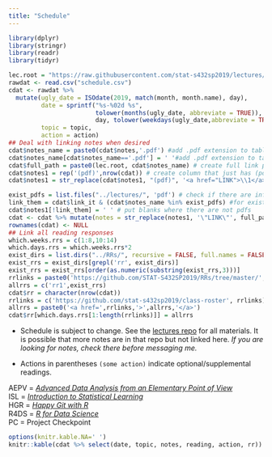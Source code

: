 ---
title: "Schedule"
---

```{r include = FALSE}
library(dplyr)
library(stringr)
library(readr)
library(tidyr)

lec.root = "https://raw.githubusercontent.com/stat-s432sp2019/lectures/master/"
rawdat <- read.csv("schedule.csv")
cdat <- rawdat %>%
  mutate(ugly_date = ISOdate(2019, match(month, month.name), day),
         date = sprintf("%s-%02d %s",
                        tolower(months(ugly_date, abbreviate = TRUE)),
                        day, tolower(weekdays(ugly_date,abbreviate = TRUE))),
         topic = topic,
         action = action)
## Deal with linking notes when desired
cdat$notes_name = paste0(cdat$notes,'.pdf') #add .pdf extension to table entry for linking
cdat$notes_name[cdat$notes_name=='.pdf'] = ' '#add .pdf extension to table entry for linking
cdat$full_path = paste0(lec.root, cdat$notes_name) # create full link path
cdat$notes1 = rep('(pdf)',nrow(cdat)) # create column that just has (pdf) in it.
cdat$notes1 = str_replace(cdat$notes1, "(pdf)", '<a href="LINK">\\1</a>') # \\1 -> 'escape' 'take item 1 from the pattern and put it here in the new string

exist_pdfs = list.files("../lectures/", 'pdf') # check if there are infact lecture notes
link_them = cdat$link_it & (cdat$notes_name %in% exist_pdfs) #for existing lecture notes, link them.
cdat$notes1[!link_them] = ' ' # put blanks where there are not pdfs
cdat <- cdat %>% mutate(notes = str_replace(notes1, '\"LINK\"', full_path))
rownames(cdat) <- NULL
## Link all reading responses
which.weeks.rrs = c(1:8,10:14)
which.days.rrs = which.weeks.rrs*2
exist_dirs = list.dirs("../RRs/", recursive = FALSE, full.names = FALSE)
exist_rrs = exist_dirs[grepl('rr', exist_dirs)]
exist_rrs = exist_rrs[order(as.numeric(substring(exist_rrs,3)))]
rrlinks = paste0('https://github.com/STAT-S432SP2019/RRs/tree/master/', exist_rrs)
allrrs = c('rr1',exist_rrs)
cdat$rr = character(nrow(cdat))
rrlinks = c('https://github.com/stat-s432sp2019/class-roster', rrlinks)
allrrs = paste0('<a href=',rrlinks,'>',allrrs,'</a>')
cdat$rr[which.days.rrs[1:length(rrlinks)]] = allrrs
```


* Schedule is subject to change. See the [lectures repo](https://github.com/stat-s432sp2019/lectures) for all materials. It is possible that more notes are in that repo but not linked here. _If you are looking for notes, check there before messaging me._  

* Actions in parentheses `(some action)` indicate optional/supplemental readings.

AEPV = [_Advanced Data Analysis from an Elementary Point of View_](http://www.stat.cmu.edu/~cshalizi/ADAfaEPoV/ADAfaEPoV.pdf)  
ISL = [_Introduction to Statistical Learning_](http://www-bcf.usc.edu/~gareth/ISL/)  
HGR = [_Happy Git with R_](http://happygitwithr.com/)  
R4DS = [_R for Data Science_](http://r4ds.had.co.nz)  
PC = Project Checkpoint

```{r results = 'asis', echo = FALSE}
options(knitr.kable.NA=' ')
knitr::kable(cdat %>% select(date, topic, notes, reading, action, rr))
```
